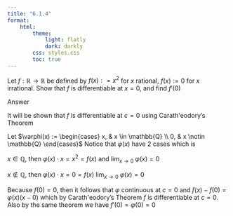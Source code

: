 ```yaml
---
title: "6.1.4"
format:
    html:
        theme:
            light: flatly
            dark: darkly
        css: styles.css
        toc: true
---
```


Let $f : \mathbb{R} \to \mathbb{R}$ be defined by $f(x) : = x^2$ for $x$ rational, $f(x) := 0$ for $x$ irrational. Show that $f$ is differentiable at $x = 0$, and find $f'(0)$

Answer

It will be shown that $f$ is differentiable at $c = 0$ using Carath\'eodory's Theorem

Let $\varphi(x) := \begin{cases}
    x, & x \in \mathbb{Q} \\
    0, & x \notin \mathbb{Q}
\end{cases}$
Notice that $\varphi(x)$ have 2 cases which is

$x \in \mathbb{Q}$, then $\varphi(x) \cdot x = x^2 = f(x)$ and $\displaystyle{\lim_{x \to 0}} \; \varphi(x) = 0$

$x \notin \mathbb{Q}$, then $\varphi(x) \cdot x = 0 = f(x)$ $\displaystyle{\lim_{x \to 0}} \; \varphi(x) = 0$

Because $f(0) = 0$, then it follows that $\varphi$ continuous at $c = 0$ and $f(x) - f(0) = \varphi(x)(x-0)$ which by Carath\'eodory's Theorem $f$ is differentiable at $c = 0$. Also by the same theorem we have $f'(0) = \varphi(0) = 0$